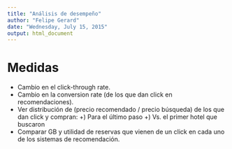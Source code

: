 ```yaml
---
title: "Análisis de desempeño"
author: "Felipe Gerard"
date: "Wednesday, July 15, 2015"
output: html_document
---
```



# Medidas

* Cambio en el click-through rate.
* Cambio en la conversion rate (de los que dan click en recomendaciones).
* Ver distribución de (precio recomendado / precio búsqueda) de los que dan click y compran:
  +) Para el último paso
  +) Vs. el primer hotel que buscaron
* Comparar GB y utilidad de reservas que vienen de un click en cada uno de los sistemas de recomendación.
